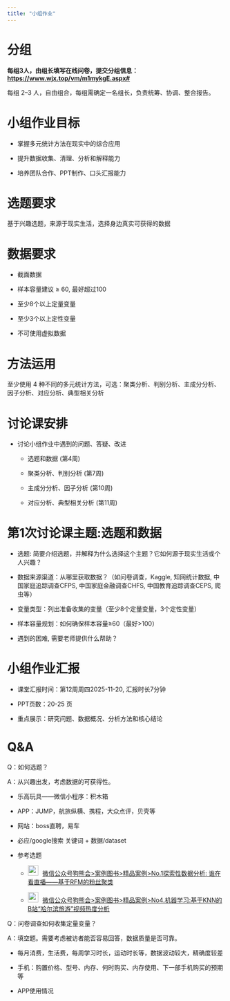 ```yaml
---
title: "小组作业"
---
```


# 分组

**每组3人，由组长填写在线问卷，提交分组信息：<https://www.wjx.top/vm/m1mykgE.aspx#> **

每组 2–3 人，自由组合，每组需确定一名组长，负责统筹、协调、整合报告。

# 小组作业目标

- 掌握多元统计方法在现实中的综合应用

- 提升数据收集、清理、分析和解释能力

- 培养团队合作、PPT制作、口头汇报能力

# 选题要求

基于兴趣选题，来源于现实生活，选择身边真实可获得的数据

# 数据要求

- 截面数据

- 样本容量建议 ≥ 60, 最好超过100

- 至少8个以上定量变量

- 至少3个以上定性变量

- 不可使用虚拟数据

# 方法运用

至少使用 4 种不同的多元统计方法，可选：聚类分析、判别分析、主成分分析、因子分析、对应分析、典型相关分析

# 讨论课安排

- 讨论小组作业中遇到的问题、答疑、改进

  - 选题和数据 (第4周)
  
  - 聚类分析、判别分析 (第7周)
  
  - 主成分分析、因子分析 (第10周)
  
  - 对应分析、典型相关分析 (第11周)
  
  
# 第1次讨论课主题:选题和数据

  - 选题: 简要介绍选题，并解释为什么选择这个主题？它如何源于现实生活或个人兴趣？
  
  - 数据来源渠道：从哪里获取数据？（如问卷调查，Kaggle, 知网统计数据, 中国家庭追踪调查CFPS, 中国家庭金融调查CHFS, 中国教育追踪调查CEPS, 爬虫等）
  
  - 变量类型：列出准备收集的变量（至少8个定量变量，3个定性变量）
  
  - 样本容量规划：如何确保样本容量≥60（最好>100）
  
  - 遇到的困难, 需要老师提供什么帮助？

# 小组作业汇报

- 课堂汇报时间：第12周周四2025-11-20, 汇报时长7分钟

- PPT页数：20-25 页

- 重点展示：研究问题、数据概况、分析方法和核心结论


# Q&A

Q：如何选题？

A：从兴趣出发，考虑数据的可获得性。

-   乐高玩具——微信小程序：积木箱

-   APP：JUMP，航旅纵横、携程，大众点评，贝壳等

-   网站：boss直聘，易车

-   必应/google搜索 关键词 + 数据/dataset

-   参考选题


    -   <img src="img/link.png" style="width: 24px; height: 24px;margin-right: 10px">[微信公众号狗熊会>案例图书>精品案例>No.1探索性数据分析: 谁在看直播——基于RFM的粉丝聚类](https://mp.weixin.qq.com/s/rwF7gHHGK8FTBxOtuN2X_g){target="_blank"}
    
    -   <img src="img/link.png" style="width: 24px; height: 24px;margin-right: 10px">[微信公众号狗熊会>案例图书>精品案例>No4.机器学习:基于KNN的B站“哈尔滨旅游”视频热度分析](https://mp.weixin.qq.com/s/V3WFN1HRJqBmLqqS7XuC2Q){target="_blank"}

Q：问卷调查如何收集定量变量？

A：填空题。需要考虑被访者能否容易回答，数据质量是否可靠。

- 每月消费，生活费，每周学习时长，运动时长等，数据波动较大，精确度较差

- 手机\平板使用：购置价格、型号、内存、何时购买、内存使用、下一部手机购买的预期等

-  APP使用情况





  
